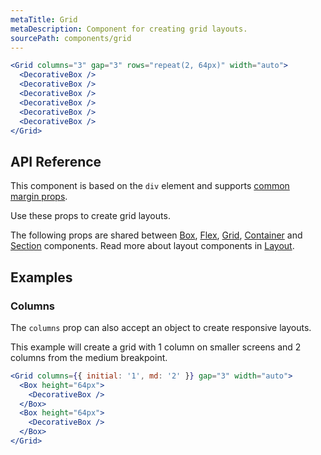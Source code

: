 ```yaml
---
metaTitle: Grid
metaDescription: Component for creating grid layouts.
sourcePath: components/grid
---
```


```jsx live=true
<Grid columns="3" gap="3" rows="repeat(2, 64px)" width="auto">
  <DecorativeBox />
  <DecorativeBox />
  <DecorativeBox />
  <DecorativeBox />
  <DecorativeBox />
  <DecorativeBox />
</Grid>
```

## API Reference

This component is based on the `div` element and supports [common margin props](/themes/docs/theme/layout#margin-props).

Use these props to create grid layouts.

<ThemesPropsTable name="grid" />

The following props are shared between [Box](./box), [Flex](./flex), [Grid](./grid), [Container](./container) and [Section](./section) components. Read more about layout components in [Layout](/themes/docs/overview/layout).

<ThemesPropsTable name="layout" />

## Examples

### Columns

The `columns` prop can also accept an object to create responsive layouts.

This example will create a grid with 1 column on smaller screens and 2 columns from the medium breakpoint.

```jsx live=true
<Grid columns={{ initial: '1', md: '2' }} gap="3" width="auto">
  <Box height="64px">
    <DecorativeBox />
  </Box>
  <Box height="64px">
    <DecorativeBox />
  </Box>
</Grid>
```

